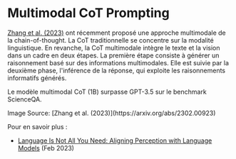 # Multimodal CoT Prompting


[Zhang et al. (2023)](https://arxiv.org/abs/2302.00923) ont récemment proposé une approche multimodale de la chain-of-thought. La CoT traditionnelle se concentre sur la modalité linguistique. En revanche, la CoT multimodale intègre le texte et la vision dans un cadre en deux étapes. La première étape consiste à générer un raisonnement basé sur des informations multimodales. Elle est suivie par la deuxième phase, l'inférence de la réponse, qui exploite les raisonnements informatifs générés.

Le modèle multimodal CoT (1B) surpasse GPT-3.5 sur le benchmark ScienceQA.

<Screenshot src={MCOT} alt="MCOT" />
Image Source: [Zhang et al. (2023)](https://arxiv.org/abs/2302.00923)

Pour en savoir plus :
- [Language Is Not All You Need: Aligning Perception with Language Models](https://arxiv.org/abs/2302.14045) (Feb 2023)
